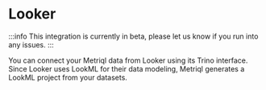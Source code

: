 # Looker

:::info
This integration is currently in beta, please let us know if you run into any issues.
:::

You can connect your Metriql data from Looker using its Trino interface. Since Looker uses LookML for their data modeling, Metriql generates a LookML project from your datasets.